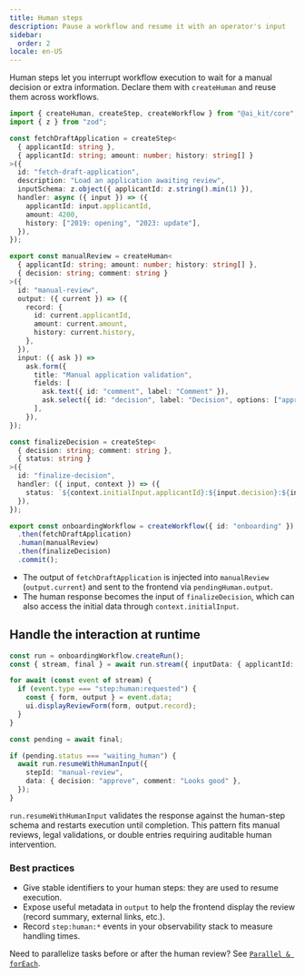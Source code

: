 ```yaml
---
title: Human steps
description: Pause a workflow and resume it with an operator's input
sidebar:
  order: 2
locale: en-US
---
```


Human steps let you interrupt workflow execution to wait for a manual decision or extra information. Declare them with `createHuman` and reuse them across workflows.

```ts
import { createHuman, createStep, createWorkflow } from "@ai_kit/core";
import { z } from "zod";

const fetchDraftApplication = createStep<
  { applicantId: string },
  { applicantId: string; amount: number; history: string[] }
>({
  id: "fetch-draft-application",
  description: "Load an application awaiting review",
  inputSchema: z.object({ applicantId: z.string().min(1) }),
  handler: async ({ input }) => ({
    applicantId: input.applicantId,
    amount: 4200,
    history: ["2019: opening", "2023: update"],
  }),
});

export const manualReview = createHuman<
  { applicantId: string; amount: number; history: string[] },
  { decision: string; comment: string }
>({
  id: "manual-review",
  output: ({ current }) => ({
    record: {
      id: current.applicantId,
      amount: current.amount,
      history: current.history,
    },
  }),
  input: ({ ask }) =>
    ask.form({
      title: "Manual application validation",
      fields: [
        ask.text({ id: "comment", label: "Comment" }),
        ask.select({ id: "decision", label: "Decision", options: ["approve", "reject"] }),
      ],
    }),
});

const finalizeDecision = createStep<
  { decision: string; comment: string },
  { status: string }
>({
  id: "finalize-decision",
  handler: ({ input, context }) => ({
    status: `${context.initialInput.applicantId}:${input.decision}:${input.comment}`,
  }),
});

export const onboardingWorkflow = createWorkflow({ id: "onboarding" })
  .then(fetchDraftApplication)
  .human(manualReview)
  .then(finalizeDecision)
  .commit();
```

- The output of `fetchDraftApplication` is injected into `manualReview` (`output.current`) and sent to the frontend via `pendingHuman.output`.
- The human response becomes the input of `finalizeDecision`, which can also access the initial data through `context.initialInput`.

## Handle the interaction at runtime

```ts
const run = onboardingWorkflow.createRun();
const { stream, final } = await run.stream({ inputData: { applicantId: "app-123" } });

for await (const event of stream) {
  if (event.type === "step:human:requested") {
    const { form, output } = event.data;
    ui.displayReviewForm(form, output.record);
  }
}

const pending = await final;

if (pending.status === "waiting_human") {
  await run.resumeWithHumanInput({
    stepId: "manual-review",
    data: { decision: "approve", comment: "Looks good" },
  });
}
```

`run.resumeWithHumanInput` validates the response against the human-step schema and restarts execution until completion. This pattern fits manual reviews, legal validations, or double entries requiring auditable human intervention.

### Best practices

- Give stable identifiers to your human steps: they are used to resume execution.
- Expose useful metadata in `output` to help the frontend display the review (record summary, external links, etc.).
- Record `step:human:*` events in your observability stack to measure handling times.

Need to parallelize tasks before or after the human review? See [`Parallel & forEach`](./parallele-et-foreach).
